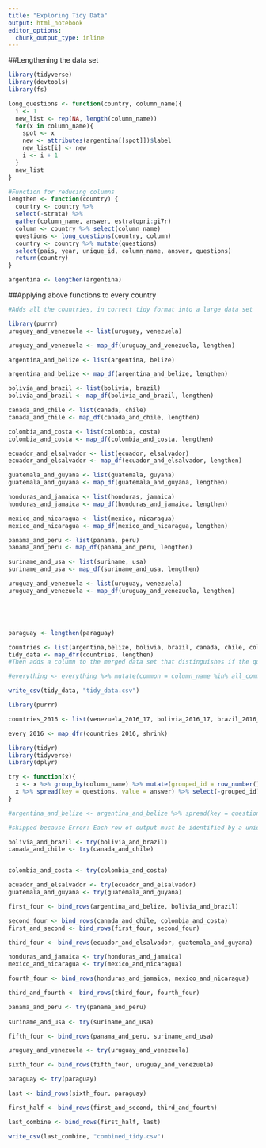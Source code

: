 ```yaml
---
title: "Exploring Tidy Data"
output: html_notebook
editor_options: 
  chunk_output_type: inline
---
```





##Lengthening the data set
```r
library(tidyverse)
library(devtools)
library(fs)

long_questions <- function(country, column_name){
  i <- 1
  new_list <- rep(NA, length(column_name))
  for(x in column_name){
    spot <- x
    new <- attributes(argentina[[spot]])$label
    new_list[i] <- new
    i <- i + 1
  }
  new_list
}

#Function for reducing columns
lengthen <- function(country) {
  country <- country %>%
  select(-strata) %>%
  gather(column_name, answer, estratopri:gi7r)
  column <- country %>% select(column_name)
  questions <- long_questions(country, column)
  country <- country %>% mutate(questions)
  select(pais, year, unique_id, column_name, answer, questions)
  return(country)
}

argentina <- lengthen(argentina)


```

##Applying above functions to every country
```r
#Adds all the countries, in correct tidy format into a large data set

library(purrr)
uruguay_and_venezuela <- list(uruguay, venezuela)

uruguay_and_venezuela <- map_df(uruguay_and_venezuela, lengthen)

argentina_and_belize <- list(argentina, belize)

argentina_and_belize <- map_df(argentina_and_belize, lengthen)

bolivia_and_brazil <- list(bolivia, brazil)
bolivia_and_brazil <- map_df(bolivia_and_brazil, lengthen)

canada_and_chile <- list(canada, chile)
canada_and_chile <- map_df(canada_and_chile, lengthen)

colombia_and_costa <- list(colombia, costa)
colombia_and_costa <- map_df(colombia_and_costa, lengthen)

ecuador_and_elsalvador <- list(ecuador, elsalvador)
ecuador_and_elsalvador <- map_df(ecuador_and_elsalvador, lengthen)

guatemala_and_guyana <- list(guatemala, guyana)
guatemala_and_guyana <- map_df(guatemala_and_guyana, lengthen)

honduras_and_jamaica <- list(honduras, jamaica)
honduras_and_jamaica <- map_df(honduras_and_jamaica, lengthen)

mexico_and_nicaragua <- list(mexico, nicaragua)
mexico_and_nicaragua <- map_df(mexico_and_nicaragua, lengthen)

panama_and_peru <- list(panama, peru)
panama_and_peru <- map_df(panama_and_peru, lengthen)

suriname_and_usa <- list(suriname, usa)
suriname_and_usa <- map_df(suriname_and_usa, lengthen)

uruguay_and_venezuela <- list(uruguay, venezuela)
uruguay_and_venezuela <- map_df(uruguay_and_venezuela, lengthen)





paraguay <- lengthen(paraguay)

countries <- list(argentina,belize, bolivia, brazil, canada, chile, colombia, costa, ecuador, elsalvador, guatemala, guyana, honduras, jamaica, mexico, nicaragua, panama, peru, suriname, usa, uruguay, venezuela)
tidy_data <- map_dfr(countries, lengthen)
#Then adds a column to the merged data set that distinguishes if the question is universal or not

#everything <- everything %>% mutate(common = column_name %in% all_common_col)


```

```r
write_csv(tidy_data, "tidy_data.csv")
```


```r
library(purrr)

countries_2016 <- list(venezuela_2016_17, bolivia_2016_17, brazil_2016_17, canada_2016_17, chile_2016_17, colombia_2016_17,costa_2016_17, ecuador_2016_17, elsalvador_2016_17, guatemala_2016_17, guyana_2016_17, honduras_2016_17, jamaica_2016_17, mexico_2016_17, nicaragua_2016_17, panama_2016_17, paraguay_2016_17, peru_2016_17, usa_2016_17, uruguay_2016_17)

every_2016 <- map_dfr(countries_2016, shrink)

```

```r
library(tidyr)
library(tidyverse)
library(dplyr)

try <- function(x){
  x <- x %>% group_by(column_name) %>% mutate(grouped_id = row_number())
  x %>% spread(key = questions, value = answer) %>% select(-grouped_id)
}

#argentina_and_belize <- argentina_and_belize %>% spread(key = questions, value = answer)

#skipped because Error: Each row of output must be identified by a unique combination of keys

bolivia_and_brazil <- try(bolivia_and_brazil)
canada_and_chile <- try(canada_and_chile)


colombia_and_costa <- try(colombia_and_costa)

ecuador_and_elsalvador <- try(ecuador_and_elsalvador)
guatemala_and_guyana <- try(guatemala_and_guyana)

first_four <- bind_rows(argentina_and_belize, bolivia_and_brazil)

second_four <- bind_rows(canada_and_chile, colombia_and_costa)
first_and_second <- bind_rows(first_four, second_four)

third_four <- bind_rows(ecuador_and_elsalvador, guatemala_and_guyana)

honduras_and_jamaica <- try(honduras_and_jamaica)
mexico_and_nicaragua <- try(mexico_and_nicaragua)

fourth_four <- bind_rows(honduras_and_jamaica, mexico_and_nicaragua)

third_and_fourth <- bind_rows(third_four, fourth_four)

panama_and_peru <- try(panama_and_peru)
 
suriname_and_usa <- try(suriname_and_usa)

fifth_four <- bind_rows(panama_and_peru, suriname_and_usa)

uruguay_and_venezuela <- try(uruguay_and_venezuela)

sixth_four <- bind_rows(fifth_four, uruguay_and_venezuela)

paraguay <- try(paraguay)

last <- bind_rows(sixth_four, paraguay)

first_half <- bind_rows(first_and_second, third_and_fourth)

last_combine <- bind_rows(first_half, last)

write_csv(last_combine, "combined_tidy.csv")


```




